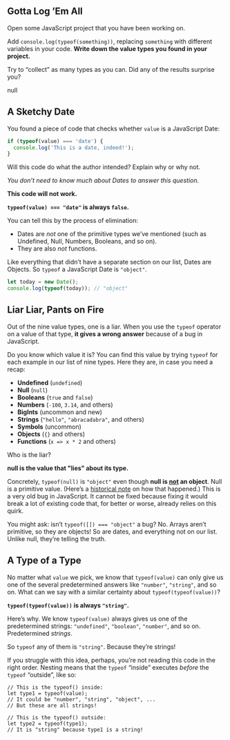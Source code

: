 <Quiz title="JJS 02 The JavaScript Universe" id="the-javascript-universe" version="3">

<Question kind="EssayQuestion" desc="typeof">

<Prompt>

## Gotta Log ’Em All

Open some JavaScript project that you have been working on.

Add `console.log(typeof(something))`, replacing `something` with different variables in your code. **Write down the value types you found in your project.**

Try to “collect” as many types as you can. Did any of the results surprise you?

</Prompt>

null

</Question>

<Question kind="EssayQuestion" desc="typeof date">

<Prompt>

## A Sketchy Date

You found a piece of code that checks whether `value` is a JavaScript Date:

```js
if (typeof(value) === 'date') {
  console.log('This is a date, indeed!');
}
```

Will this code do what the author intended? Explain why or why not.

*You don’t need to know much about Dates to answer this question.*

</Prompt>

<Answer>

**This code will not work.**

**`typeof(value) === "date"` is always `false`.**

You can tell this by the process of elimination:

* Dates are _not_ one of the primitive types we’ve mentioned (such as Undefined, Null, Numbers, Booleans, and so on).
* They are also _not_ functions.

Like everything that didn’t have a separate section on our list, Dates are Objects. So `typeof` a JavaScript Date is `"object"`.

```js
let today = new Date();
console.log(typeof(today)); // "object"
```

</Answer>

</Question>

<Question kind="EssayQuestion" desc="typeof lie">

<Prompt>

## Liar Liar, Pants on Fire

Out of the nine value types, one is a liar. When you use the `typeof` operator on a value of that type, **it gives a wrong answer** because of a bug in JavaScript.

Do you know which value it is? You can find this value by trying `typeof` for each example in our list of nine types. Here they are, in case you need a recap:

- **Undefined** (`undefined`)
- **Null** (`null`)
- **Booleans** (`true` and `false`)
- **Numbers** (`-100`, `3.14`, and others)
- **BigInts** (uncommon and new)
- **Strings** (`"hello"`, `"abracadabra"`, and others)
- **Symbols** (uncommon)
- **Objects** (`{}` and others)
- **Functions** (`x => x * 2` and others)

Who is the liar?

</Prompt>

<Answer>

**null is the value that "lies" about its type.**

Concretely, `typeof(null)` is `"object"` even though **null is [not](https://262.ecma-international.org/10.0/#sec-terms-and-definitions-null-type) an object**. Null is a primitive value. (Here’s a [historical note](https://2ality.com/2013/10/typeof-null.html) on how that happened.) This is a very old bug in JavaScript. It cannot be fixed because fixing it would break a lot of existing code that, for better or worse, already relies on this quirk.

You might ask: isn’t `typeof([]) === "object"` a bug? No. Arrays aren’t primitive, so they are objects! So are dates, and everything not on our list. Unlike null, they’re telling the truth.

</Answer>

</Question>

<Question kind="EssayQuestion" desc="typeof typeof">

<Prompt>

## A Type of a Type

No matter what `value` we pick, we know that `typeof(value)` can only give us one of the several predetermined answers like `"number"`, `"string"`, and so on. What can we say with a similar certainty about `typeof(typeof(value))`?

</Prompt>

<Answer>

**`typeof(typeof(value))` is always `"string"`.**

Here’s why. We know `typeof(value)` always gives us one of the predetermined strings: `"undefined"`, `"boolean"`, `"number"`, and so on. Predetermined *strings*.

So `typeof` any of them is `"string"`. Because they’re strings!

If you struggle with this idea, perhaps, you’re not reading this code in the right order. Nesting means that the `typeof` “inside” executes _before_ the `typeof` “outside”, like so:

```
// This is the typeof() inside:
let type1 = typeof(value);
// It could be "number", "string", "object", ...
// But these are all strings!

// This is the typeof() outside:
let type2 = typeof(type1);
// It is "string" because type1 is a string!
```

</Answer>

</Question>

</Quiz>
